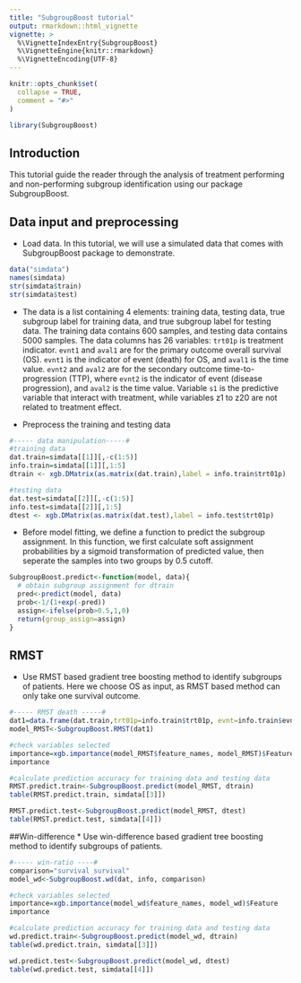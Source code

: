 ```yaml
---
title: "SubgroupBoost tutorial"
output: rmarkdown::html_vignette
vignette: >
  %\VignetteIndexEntry{SubgroupBoost}
  %\VignetteEngine{knitr::rmarkdown}
  %\VignetteEncoding{UTF-8}
---
```


```r
knitr::opts_chunk$set(
  collapse = TRUE,
  comment = "#>"
)
```

```r
library(SubgroupBoost)
```

## Introduction

This tutorial guide the reader through the analysis of treatment performing and non-performing subgroup identification using our package SubgroupBoost. 

## Data input and preprocessing

* Load data. In this tutorial, we will use a simulated data that comes with SubgroupBoost package to demonstrate. 

```r
data("simdata")
names(simdata)
str(simdata$train)
str(simdata$test)
```

* The data is a list containing 4 elements: training data, testing data, true subgroup label for training data, and true subgroup label for testing data. The training data contains 600 samples, and testing data contains 5000 samples. The data columns has 26 variables: `trt01p` is treatment indicator. `evnt1` and `aval1` are for the primary outcome overall survival (OS). `evnt1` is the indicator of event (death) for OS, and `aval1` is the time value. `evnt2` and `aval2` are for the secondary outcome time-to-progression (TTP), where `evnt2` is the indicator of event (disease progression), and `aval2` is the time value. Variable `s1` is the predictive variable that interact with treatment, while variables z1 to z20 are not related to treatment effect.

* Preprocess the training and testing data
```r
#----- data manipulation-----#
#training data
dat.train=simdata[[1]][,-c(1:5)]
info.train=simdata[[1]][,1:5]
dtrain <- xgb.DMatrix(as.matrix(dat.train),label = info.train$trt01p)

#testing data
dat.test=simdata[[2]][,-c(1:5)]
info.test=simdata[[2]][,1:5]
dtest <- xgb.DMatrix(as.matrix(dat.test),label = info.test$trt01p)
```

* Before model fitting, we define a function to predict the subgroup assignment. In this function, we first calculate soft assignment probabilities by a sigmoid transformation of predicted value, then seperate the samples into two groups by 0.5 cutoff.  
```r
SubgroupBoost.predict<-function(model, data){
  # obtain subgroup assignment for dtrain
  pred<-predict(model, data)
  prob<-1/(1+exp(-pred))
  assign<-ifelse(prob>0.5,1,0)
  return(group_assign=assign)
}

```

## RMST
* Use RMST based gradient tree boosting method to identify subgroups of patients. Here we choose OS as input, as RMST based method can only take one survival outcome.
```r
#----- RMST death -----#
dat1=data.frame(dat.train,trt01p=info.train$trt01p, evnt=info.train$evnt1, aval=info.train$aval1)
model_RMST<-SubgroupBoost.RMST(dat1)

#check variables selected
importance=xgb.importance(model_RMST$feature_names, model_RMST)$Feature
importance

#calculate prediction accuracy for training data and testing data
RMST.predict.train<-SubgroupBoost.predict(model_RMST, dtrain)
table(RMST.predict.train, simdata[[3]])

RMST.predict.test<-SubgroupBoost.predict(model_RMST, dtest)
table(RMST.predict.test, simdata[[4]])
```

##Win-difference
* Use win-difference based gradient tree boosting method to identify subgroups of patients.
```r
#----- win-ratio ----#
comparison="survival survival"
model_wd<-SubgroupBoost.wd(dat, info, comparison)

#check variables selected
importance=xgb.importance(model_wd$feature_names, model_wd)$Feature
importance

#calculate prediction accuracy for training data and testing data
wd.predict.train<-SubgroupBoost.predict(model_wd, dtrain)
table(wd.predict.train, simdata[[3]])

wd.predict.test<-SubgroupBoost.predict(model_wd, dtest)
table(wd.predict.test, simdata[[4]])

```

